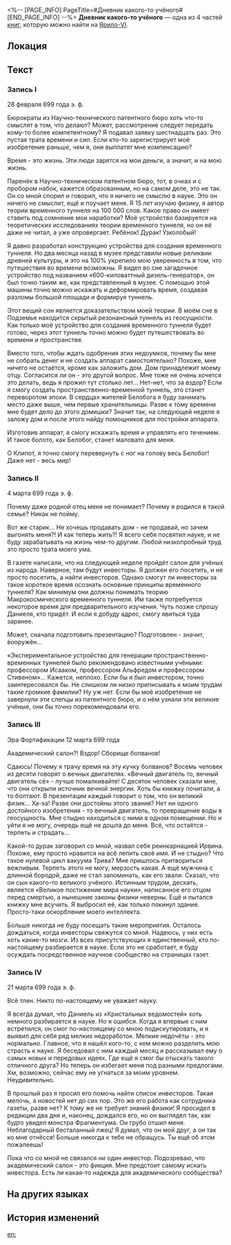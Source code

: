 <%-- [PAGE_INFO]
PageTitle=#Дневник какого-то учёного#
[END_PAGE_INFO] --%>
{{Дополнить}}
{{Книга Инфобокс
|id           = 023
|Название     = 
|Изображение  = Иконка Книга.png
|Мир          = Ярило-VI
|Томов        = 4
|Автор        = <!--нужно добавить-->
|Описание     = Разрозненные листы сомнительного качества, владелец которых, кажется, претендует на звание учёного.
|Том1         = {{tx}}
|Источник1    = {{tx|Отсутствует источник}}
|Том2         = {{tx}}
|Источник2    = {{tx|Отсутствует источник}}
|Том3         = {{tx}}
|Источник3    = {{tx|Отсутствует источник}}
|Том4         = {{tx}}
|Источник4    = {{tx|Отсутствует источник}}
|Персонажи    = 
|Фракции      = 
}}
'''Дневник какого-то учёного''' — одна из 4 частей [[Книги|книг]], которую можно найти на [[Ярило-VI]].

==Локация==
{{Отметка карты|<!--название карты-->|<!--id отметки-->}}

==Текст==
===Запись I===
28 февраля 699 года э. ф.

Бюрократы из Научно-технического патентного бюро хоть что-то смыслят в том, что делают? Может, рассмотрение следует передать кому-то более компетентному? Я подавал заявку шестнадцать раз. Это пустая трата времени и сил. Если кто-то зарегистрирует моё изобретение раньше, чем я, они выплатят мне компенсацию?

Время - это жизнь. Эти люди зарятся на мои деньги, а значит, и на мою жизнь.

Паренёк в Научно-техническом патентном бюро, тот, в очках и с пробором набок, кажется образованным, но на самом деле, это не так. Он со мной спорил и говорил, что я ничего не смыслю в науке. Это он ничего не смыслит, ещё и поучает меня. Я 15 лет изучаю физику, я автор теории временного туннеля на 100 000 слов. Какое право он имеет ставить под сомнение мои наработки? Моё устройство базируется на теоретических исследованиях теории временного туннеля, но он её даже не читал, а уже опровергает. Ребёнок! Дурак! Узколобый!

Я давно разработал конструкцию устройства для создания временного туннеля. Но два месяца назад в музее представили новые реликвии древней культуры, и это на 100% укрепило мою уверенность в том, что путешествия во времени возможны. Я видел во сне загадочное устройство под названием «600-киловаттный дизель-генератор», он был точно таким же, как представленный в музее. С помощью этой машины точно можно искажать и деформировать время, создавая разломы большой площади и формируя туннель.

Этот вещий сон является доказательством моей теории. В моём сне в Подземье находится скрытый резонансный туннель из геосущности. Как только моё устройство для создания временного туннеля будет готово, через этот туннель точно можно будет путешествовать во времени и пространстве.

Вместо того, чтобы ждать одобрения этих недоумков, почему бы мне не собрать денег и не создать аппарат самостоятельно? Похоже, мне ничего не остаётся, кроме как заложить дом. Дом принадлежит моему отцу. Согласится ли он - это другой вопрос. Мне тоже не очень хочется это делать, ведь я прожил тут столько лет... Нет-нет, что за вздор? Если я смогу создать пространственно-временной туннель, это станет переворотом эпохи. В сердцах жителей Белобога я буду занимать место даже выше, чем первые хранительницы. Разве к тому времени мне будет дело до этого домишки? Значит так, на следующей неделе я заложу дом и после этого найду помощников для постройки аппарата.

Изготовив аппарат, я смогу искажать время и управлять его течением. И такое болото, как Белобог, станет маловато для меня.

О Клипот, я точно смогу перевернуть с ног на голову весь Белобог! Даже нет - весь мир!

===Запись II===
4 марта 699 года э. ф.

Почему даже родной отец меня не понимает? Почему я родился в такой семье? Никак не пойму.

Вот же старик... Не хочешь продавать дом - не продавай, но зачем выгонять меня?! И как теперь жить?! Я всего себя посвятил науке, и не буду зарабатывать на жизнь чем-то другим. Любой низкопробный труд это просто трата моего ума.

В газете написали, что на следующей неделе пройдёт салон для учёных из народа. Наверное, там будут инвесторы. Я должен его посетить, и не просто посетить, а найти инвесторов. Однако смогут ли инвесторы за такое короткое время осознать основные принципы временного туннеля? Как минимум они должны понимать теорию Макрокосмического временного туннеля. Им также потребуется некоторое время для предварительного изучения. Чуть позже спрошу Даниеля, кто придёт. И если я добуду адрес, смогу явиться туда заранее.

Может, сначала подготовить презентацию? Подготовлен - значит, вооружён...

«Экспериментальное устройство для генерации пространственно-временных туннелей было рекомендовано известными учёными: профессором Исааком, профессором Альфредом и профессором Стивеном»... Кажется, неплохо. Если бы я был инвестором, точно заинтересовался бы. Не слишком ли низко приписывать к моим трудам такие громкие фамилии? Ну уж нет. Если бы моё изобретение не завернули эти слепцы из патентного бюро, и о нём узнали эти великие учёные, они бы точно порекомендовали его.

===Запись III===
Эра Фортификации 12 марта 699 года

Академический салон?! Вздор! Сборище болванов!

Сдаюсь! Почему я трачу время на эту кучку болванов? Восемь человек из десяти говорят о вечных двигателях. «Вечный двигатель то, вечный двигатель сё» - лучше помалкивайте! С десяток человек сказали мне, что они открыли источник вечной энергии. Хоть бы книжку почитали, а то болтают. В презентации каждый говорит о том, что он великий физик... Ха-ха! Разве они достойны этого звания? Нет ни одного достойного изобретения - то вечный двигатель, то превращение воды в геосущность. Мне стыдно находиться с ними в одном помещении. Но и уйти я не могу, очередь ещё не дошла до меня. Всё, что остаётся - терпеть и страдать...

Какой-то дурак заговорил со мной, назвал себя реинкарнацией Ирвина. Похоже, ему просто нравится на всё лепить своё имя. И не стыдно? Что такое нулевой цикл вакуума Трива? Мне пришлось притвориться вежливым. Терпеть этого не могу, мерзость какая. А ещё мужчина с длинной бородой, даже не стал запоминать, как его звали. Сказал, что он сын какого-то великого учёного. Истинным трудом, дескать, является «Великое постижение мира науки», написанное его отцом перед смертью, а нынешние законы физики неверны. Ещё и пытался книжку мне всучить. Я выбросил её, как только покинул здание. Просто-таки оскорбление моего интеллекта.

Больше никогда не буду посещать такие мероприятия. Осталось дождаться, когда инвесторы свяжутся со мной. Надеюсь, у них есть хоть какие-то мозги. Из всех присутствующих я единственный, кто по-настоящему разбирается в науке. Если это не сработает, я буду осуждать посредственное научное сообщество на страницах газет.

===Запись IV===
21 марта 699 года э. ф.

Всё тлен. Никто по-настоящему не уважает науку.

Я всегда думал, что Даниель из «Кристальных ведомостей» хоть немного разбирается в науке. Но я ошибся. Когда я впервые с ним встретился, он смог по-настоящему со мною подискутировать, и я выявил для себя ряд мелких недоработок. Мелкие недочёты - это нормально. Главное, что я нашёл кого-то, с кем можно разделить мою страсть к науке. Я беседовал с ним каждый месяц и рассказывал ему о самых новых и передовых идеях. Где ещё я смог бы отыскать такого отличного друга? Но теперь он избегает меня под разными предлогами. Хм, возможно, сейчас ему не угнаться за моим уровнем. Неудивительно.

В прошлый раз я просил его помочь найти список инвесторов. Такая мелочь, а новостей нет до сих пор. Это же его работа как сотрудника газеты, разве нет? К тому же не требует знаний физики! Я просидел в редакции два дня и, наконец, дождался его, но он выглядел так, как будто увидел монстра Фрагментума. Он грубо отшил меня. Неблагодарный бесталанный лжец! Я думал, что он мой друг, а он так ко мне отнёсся! Больше никогда к тебе не обращусь. Ты ещё об этом пожалеешь!

Пока что со мной не связался ни один инвестор. Подозреваю, что академический салон - это фикция. Мне предстоит самому искать инвестора. Есть ли какая-то надежда для академического сообщества?

==На других языках==
{{На других языках
|en   = Diary of a Civilian Scientist
|zhs  = 某个民间科学家的日记
|zht  = 某個民間科學家的日記
|ja   = ある民間科学者の日記
|ko   = 어느 민간 과학자의 일기
|es   = Diario de un científico autodidacta
|fr   = Journal d'un scientifique civil
|ru   = Дневник какого-то учёного
|th   = ไดอารี่ของนักวิทยาศาสตร์พลเรือน
|vi   = Nhật Ký Của Nhà Khoa Học Dân Gian
|de   = Tagebuch eines Laienforschers
|id   = Diari Seorang Ilmuwan Sipil
|pt   = Diário de um Cientista Civil
}}

==История изменений==
{{История изменений|3.5}}

[[en:]]